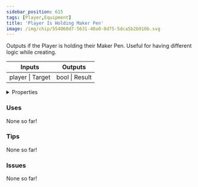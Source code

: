 ```yaml
---
sidebar_position: 615
tags: [Player,Equipment]
title: 'Player Is Holding Maker Pen'
image: /img/chip/554060d7-5631-40a0-8d75-5dca5b2b910b.svg
---
```


Outputs if the Player is holding their Maker Pen.
Useful for having different logic while creating.



<IChip uuid="554060d7-5631-40a0-8d75-5dca5b2b910b"/>

<table><thead><tr><th>Inputs</th><th>Outputs</th></tr></thead><tbody><tr><td>player | Target</td><td>bool | Result</td></tr></tbody></table>

<details>
  <summary>Properties</summary>
  <div>
    <div>
    <table>
      <tbody>
        <tr>
          <td>Is beta required?</td>
          <td>No</td>
        </tr>
        <tr>
          <td>Is chip a trolling risk?</td>
          <td>No</td>
        </tr>
        <tr>
          <td>Is chip a role assignment risk?</td>
          <td>No</td>
        </tr>
        <tr>
          <td>Chip UUID</td>
          <td>554060d7-5631-40a0-8d75-5dca5b2b910b</td>
        </tr>
        <tr>
          <td>Room availability</td>
          <td>Available everywhere</td>
        </tr>
      </tbody>
    </table>
    </div>
  </div>
</details>

### Uses

None so far!

### Tips

None so far!

### Issues

None so far!